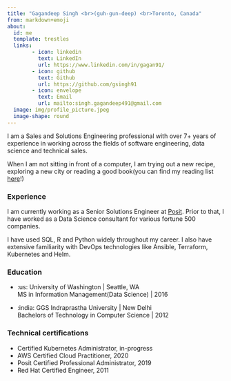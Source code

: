 ```yaml
---
title: "Gagandeep Singh <br>(guh-gun-deep) <br>Toronto, Canada"
from: markdown+emoji
about:
  id: me
  template: trestles
  links:
        - icon: linkedin
          text: LinkedIn
          url: https://www.linkedin.com/in/gagan91/
        - icon: github
          text: Github
          url: https://github.com/gsingh91
        - icon: envelope
          text: Email
          url: mailto:singh.gagandeep491@gmail.com 
  image: img/profile_picture.jpeg
  image-shape: round
---
```


:::{#me}

I am a Sales and Solutions Engineering professional with over 7+ years of experience in working across the fields of software engineering, data science and technical sales.

When I am not sitting in front of a computer, I am trying out a new recipe, exploring a new city or reading a good book(you can find my reading list [here](https://www.goodreads.com/review/list/118346415-gagandeep-singh?ref=nav_mybooks&shelf=read)!)

### Experience

I am currently working as a Senior Solutions Engineer at [Posit](https://posit.co/). Prior to that, I have worked as a Data Science consultant for various fortune 500 companies.

I have used SQL, R and Python widely throughout my career. I also have extensive familiarity with DevOps technologies like Ansible, Terraform, Kubernetes and Helm.

### Education

- :us: University of Washington | Seattle, WA
<br>MS in Information Management(Data Science) | 2016

- :india: GGS Indraprastha University | New Delhi
<br>Bachelors of Technology in Computer Science | 2012

### Technical certifications


- Certified Kubernetes Administrator, in-progress
- AWS Certified Cloud Practitioner, 2020
- Posit Certified Professional Administrator, 2019
- Red Hat Certified Engineer, 2011

:::

